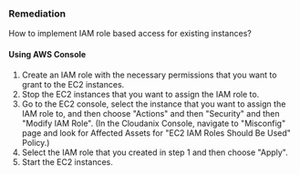 ### Remediation

How to implement IAM role based access for existing instances?

#### Using AWS Console

1. Create an IAM role with the necessary permissions that you want to grant to the EC2 instances.
2. Stop the EC2 instances that you want to assign the IAM role to.
3. Go to the EC2 console, select the instance that you want to assign the IAM role to, and then choose "Actions" and then "Security" and then "Modify IAM Role".
    (In the Cloudanix Console, navigate to "Misconfig" page and look for Affected Assets for "EC2 IAM Roles Should Be Used" Policy.)
4. Select the IAM role that you created in step 1 and then choose "Apply".
5. Start the EC2 instances.

